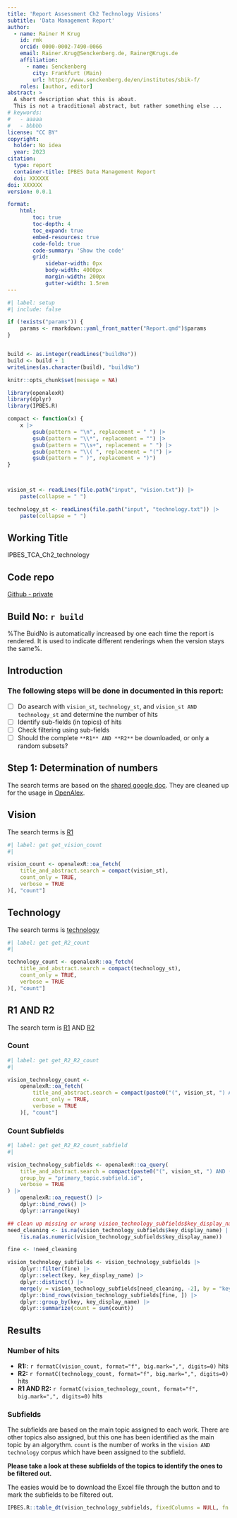 ```yaml
---
title: 'Report Assessment Ch2 Technology Visions'
subtitle: 'Data Management Report'
author:
  - name: Rainer M Krug
    id: rmk
    orcid: 0000-0002-7490-0066
    email: Rainer.Krug@Senckenberg.de, Rainer@Krugs.de
    affiliation: 
      - name: Senckenberg
        city: Frankfurt (Main)
        url: https://www.senckenberg.de/en/institutes/sbik-f/
    roles: [author, editor]
abstract: > 
  A short description what this is about.
  This is not a tracditional abstract, but rather something else ...
# keywords:
#   - aaaaa
#   - bbbbb
license: "CC BY"
copyright: 
  holder: No idea
  year: 2023
citation: 
  type: report
  container-title: IPBES Data Management Report
  doi: XXXXXX
doi: XXXXXX
version: 0.0.1

format:
    html:
        toc: true
        toc-depth: 4
        toc_expand: true
        embed-resources: true
        code-fold: true
        code-summary: 'Show the code'
        grid:
            sidebar-width: 0px
            body-width: 4000px
            margin-width: 200px
            gutter-width: 1.5rem      
---
```


```r
#| label: setup
#| include: false

if (!exists("params")) {
    params <- rmarkdown::yaml_front_matter("Report.qmd")$params
}


build <- as.integer(readLines("buildNo"))
build <- build + 1
writeLines(as.character(build), "buildNo")

knitr::opts_chunk$set(message = NA)

library(openalexR)
library(dplyr)
library(IPBES.R)

compact <- function(x) {
    x |>
        gsub(pattern = "\n", replacement = " ") |>
        gsub(pattern = "\\*", replacement = "") |>
        gsub(pattern = "\\s+", replacement = " ") |>
        gsub(pattern = "\\( ", replacement = "(") |>
        gsub(pattern = " )", replacement = ")")
}



vision_st <- readLines(file.path("input", "vision.txt")) |>
    paste(collapse = " ")

technology_st <- readLines(file.path("input", "technology.txt")) |>
    paste(collapse = " ")

```

## Working Title
IPBES_TCA_Ch2_technology

## Code repo

[Github - private](https://github.com/IPBES-Data/IPBES_TCA_Ch2_technology)

## Build No: `r build`

%The BuidNo is automatically increased by one each time the report is rendered. It is used to indicate different renderings when the version stays the same%.

## Introduction

### The following steps will be done in documented in this report:

- [ ] Do asearch with `vision_st`, `technology_st`, and `vision_st AND technology_st` and determine the  number of hits
- [ ] Identify sub-fields (in topics) of hits
- [ ] Check filtering using sub-fields
- [ ] Should the complete `**R1** AND **R2**` be downloaded, or only a random subsets?


## Step 1: Determination of numbers

The search terms are based on the [shared google doc](https://docs.google.com/document/d/1_FmxYVhpv2Bu2Gbbxb7cWc49f3soFvc64Qau_x2RAqI){target=_blank}. They are cleaned up for the usage in [OpenAlex](https://openalex.org/){target=_blank}.

## Vision

The search terms is [R1](input/vision.txt){target=_blank}

```r
#| label: get get_vision_count
#|

vision_count <- openalexR::oa_fetch(
    title_and_abstract.search = compact(vision_st),
    count_only = TRUE,
    verbose = TRUE
)[, "count"]
```


## Technology

The search terms is [technology](input/technology.txt){target=_blank}

```r
#| label: get get_R2_count
#|

technology_count <- openalexR::oa_fetch(
    title_and_abstract.search = compact(technology_st),
    count_only = TRUE,
    verbose = TRUE
)[, "count"]
```

## R1 AND R2

The search term is [R1](input/R1.txt){target=_blank} AND [R2](input/R2.txt){target=_blank}

### Count
```r
#| label: get get_R2_R2_count
#|

vision_technology_count <-
    openalexR::oa_fetch(
        title_and_abstract.search = compact(paste0("(", vision_st, ") AND (", technology_st, ")")),
        count_only = TRUE,
        verbose = TRUE
    )[, "count"]
```

### Count Subfields
```r
#| label: get get_R2_R2_count_subfield
#|

vision_technology_subfields <- openalexR::oa_query(
    title_and_abstract.search = compact(paste0("(", vision_st, ") AND (", technology_st, ")")),
    group_by = "primary_topic.subfield.id",
    verbose = TRUE
) |>
    openalexR::oa_request() |>
    dplyr::bind_rows() |>
    dplyr::arrange(key)

## clean up missing or wrong vision_technology_subfields$key_display_name
need_cleaning <- is.na(vision_technology_subfields$key_display_name) |
    !is.na(as.numeric(vision_technology_subfields$key_display_name))

fine <- !need_cleaning

vision_technology_subfields <- vision_technology_subfields |>
    dplyr::filter(fine) |>
    dplyr::select(key, key_display_name) |>
    dplyr::distinct() |>
    merge(y = vision_technology_subfields[need_cleaning, -2], by = "key") |>
    dplyr::bind_rows(vision_technology_subfields[fine, ]) |>
    dplyr::group_by(key, key_display_name) |>
    dplyr::summarize(count = sum(count))
```

## Results

### Number of hits
- **R1:**: `r formatC(vision_count, format="f", big.mark=",", digits=0)` hits
- **R2:** `r formatC(technology_count, format="f", big.mark=",", digits=0)` hits
- **R1 AND R2:** `r formatC(vision_technology_count, format="f", big.mark=",", digits=0)` hits


### Subfields

The subfields are based on the main topic assigned to each work. There are other topics also assigned, but this one has been identified as the main topic by an algorythm. `count` is the number of works in the `vision AND technology` corpus which have been assigned to the subfield.

**Please take a look at these subfields of the topics to identify the ones to be filtered out.**

The easies would be to download the Excel file through the button and to mark the subfields to be filtered out.
```r
IPBES.R::table_dt(vision_technology_subfields, fixedColumns = NULL, fn = "Vision Technology Subfields")
```


